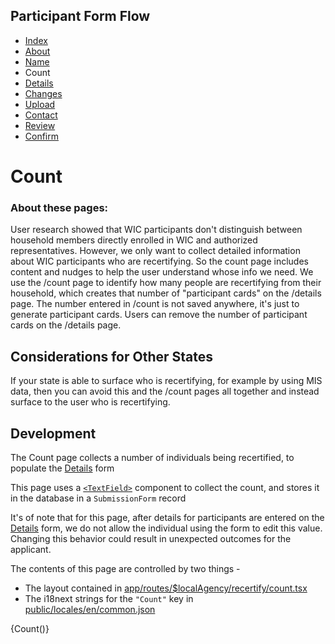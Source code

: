 
<Meta title="Docs/Pages/Count" />

## Participant Form Flow

<ul className="breadcrumb">
  <li>
    <a href="?path=/docs/docs-pages-index--index">Index</a>
  </li>
  <li>
    <a href="?path=/docs/docs-pages-about--about">About</a>
  </li>
  <li>
    <a href="?path=/docs/docs-pages-name--name">Name</a>
  </li>
  <li>Count</li>
  <li>
    <a href="?path=/docs/docs-pages-details--details">Details</a>
  </li>
  <li>
    <a href="?path=/docs/docs-pages-changes--changes">Changes</a>
  </li>
  <li>
    <a href="?path=/docs/docs-pages-upload--upload">Upload</a>
  </li>
  <li>
    <a href="?path=/docs/docs-pages-contact--contact">Contact</a>
  </li>
  <li>
    <a href="?path=/docs/docs-pages-review--review">Review</a>
  </li>
  <li>
    <a href="?path=/docs/docs-pages-confirm--confirm">Confirm</a>
  </li>
</ul>

# Count

### About these pages:

User research showed that WIC participants don't distinguish between household members directly enrolled in WIC and authorized representatives. However, we only want to collect detailed information about WIC participants who are recertifying. So the count page includes content and nudges to help the user understand whose info we need. We use the /count page to identify how many people are recertifying from their household, which creates that number of "participant cards" on the /details page. The number entered in /count is not saved anywhere, it's just to generate participant cards. Users can remove the number of participant cards on the /details page.

## Considerations for Other States

If your state is able to surface who is recertifying, for example by using MIS data, then you can avoid this and the /count pages all together and instead surface to the user who is recertifying.

## Development

The Count page collects a number of individuals being recertified, to populate the [Details](?path=/docs/docs-pages-details--details) form

This page uses a [`<TextField>`](?path=/docs/components-input-textfield--text-input) component
to collect the count, and stores it in the database in a `SubmissionForm` record

It's of note that for this page, after details for participants are entered on the [Details](?path=/docs/docs-pages-details--details) form,
we do not allow the individual using the form to edit this value. Changing this behavior could result in unexpected
outcomes for the applicant.

The contents of this page are controlled by two things -

- The layout contained in [app/routes/$localAgency/recertify/count.tsx](participant/app/routes/%24localAgency/recertify/count.tsx)
- The i18next strings for the `"Count"` key in [public/locales/en/common.json](locales/en/common.json)

<Canvas>
  <Story name="Count" decorators={decoratorFunc}>
    {Count()}
  </Story>
</Canvas>
